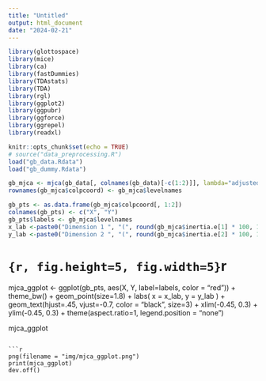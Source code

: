 ```yaml
---
title: "Untitled"
output: html_document
date: "2024-02-21"
---
```


```r
library(glottospace)
library(mice)
library(ca)
library(fastDummies)
library(TDAstats)
library(TDA)
library(rgl)
library(ggplot2)
library(ggpubr)
library(ggforce)
library(ggrepel)
library(readxl)
```


```r
knitr::opts_chunk$set(echo = TRUE)
# source("data_preprocessing.R")
load("gb_data.Rdata")
load("gb_dummy.Rdata")
```

```r
gb_mjca <- mjca(gb_data[, colnames(gb_data)[-c(1:2)]], lambda="adjusted") # "Burt", "adjusted", "indicator"
rownames(gb_mjca$colpcoord) <- gb_mjca$levelnames

gb_pts <- as.data.frame(gb_mjca$colpcoord[, 1:2])
colnames(gb_pts) <- c("X", "Y")
gb_pts$labels <- gb_mjca$levelnames
x_lab <-paste0("Dimension 1 ", "(", round(gb_mjca$inertia.e[1] * 100, 1), "%)")
y_lab <-paste0("Dimension 2 ", "(", round(gb_mjca$inertia.e[2] * 100, 1), "%)")
```

# ```{r, fig.height=5, fig.width=5}
```r
mjca_ggplot <- ggplot(gb_pts, aes(X, Y, label=labels, color = "red")) +
  theme_bw() +
  geom_point(size=1.8) +
  labs(
    x = x_lab,
    y = y_lab
  ) +
  geom_text(hjust=.45, vjust=-0.7, color = "black",
            size=3) +
  xlim(-0.45, 0.3) +
  ylim(-0.45, 0.3) +
  theme(aspect.ratio=1,
        legend.position = "none")

mjca_ggplot
```

```r
png(filename = "img/mjca_ggplot.png")
print(mjca_ggplot)
dev.off()
```


















